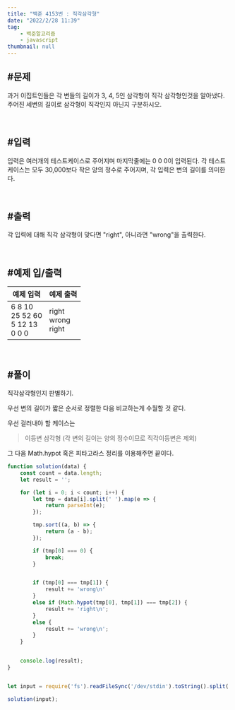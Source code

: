 ```yaml
---
title: "백준 4153번 : 직각삼각형"
date: "2022/2/28 11:39"
tag:
    - 백준알고리즘
    - javascript
thumbnail: null
---
```


## #문제

과거 이집트인들은 각 변들의 길이가 3, 4, 5인 삼각형이 직각 삼각형인것을 알아냈다. 주어진 세변의 길이로 삼각형이 직각인지 아닌지 구분하시오.

<br/>

## #입력

입력은 여러개의 테스트케이스로 주어지며 마지막줄에는 0 0 0이 입력된다. 각 테스트케이스는 모두 30,000보다 작은 양의 정수로 주어지며, 각 입력은 변의 길이를 의미한다.

<br/>

## #출력

각 입력에 대해 직각 삼각형이 맞다면 "right", 아니라면 "wrong"을 출력한다.

<br/>

## #예제 입/출력

| 예제 입력 | 예제 출력 |
| ----- | ----- |
| 6 8 10<br/>25 52 60<br/>5 12 13<br/>0 0 0 | right<br/>wrong<br/>right |

<br/>

## #풀이

직각삼각형인지 판별하기.

우선 변의 길이가 짧은 순서로 정렬한 다음 비교하는게 수월할 것 같다.

우선 걸러내야 할 케이스는

> 이등변 삼각형 (각 변의 길이는 양의 정수이므로 직각이등변은 제외)

그 다음 Math.hypot 혹은 피타고라스 정리를 이용해주면 끝이다.

```javascript
function solution(data) {
    const count = data.length;
    let result = '';

    for (let i = 0; i < count; i++) {
        let tmp = data[i].split(' ').map(e => {
            return parseInt(e);
        });

        tmp.sort((a, b) => {
            return (a - b);
        });

        if (tmp[0] === 0) {
            break;
        }


        if (tmp[0] === tmp[1]) {
            result += 'wrong\n'
        }
        else if (Math.hypot(tmp[0], tmp[1]) === tmp[2]) {
            result += 'right\n';
        }
        else {
            result += 'wrong\n';
        }
    }


    console.log(result);
}


let input = require('fs').readFileSync('/dev/stdin').toString().split('\n');

solution(input);
```